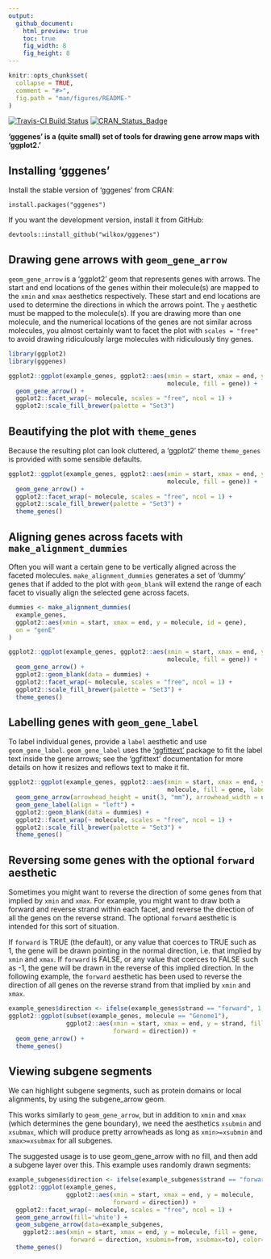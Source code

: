 ```yaml
---
output:
  github_document:
    html_preview: true
    toc: true
    fig_width: 8
    fig_height: 8
---
```


```r
knitr::opts_chunk$set(
  collapse = TRUE,
  comment = "#>",
  fig.path = "man/figures/README-"
)
```
[![Travis-CI Build Status](https://travis-ci.org/wilkox/gggenes.svg?branch=master)](https://travis-ci.org/wilkox/gggenes)
[![CRAN_Status_Badge](http://www.r-pkg.org/badges/version/gggenes)](https://cran.r-project.org/package=gggenes)

**'gggenes' is a (quite small) set of tools for drawing gene arrow maps with
'ggplot2.'**

## Installing 'gggenes'

Install the stable version of 'gggenes' from CRAN:

`install.packages("gggenes")`

If you want the development version, install it from GitHub:

`devtools::install_github("wilkox/gggenes")`

## Drawing gene arrows with `geom_gene_arrow`

`geom_gene_arrow` is a 'ggplot2' geom that represents genes with arrows. The
start and end locations of the genes within their molecule(s) are mapped to the
`xmin` and `xmax` aesthetics respectively. These start and end locations are
used to determine the directions in which the arrows point. The `y` aesthetic
must be mapped to the molecule(s). If you are drawing more than one molecule,
and the numerical locations of the genes are not similar across molecules, you
almost certainly want to facet the plot with `scales = "free"` to avoid drawing
ridiculously large molecules with ridiculously tiny genes.

```r
library(ggplot2)
library(gggenes)

ggplot2::ggplot(example_genes, ggplot2::aes(xmin = start, xmax = end, y =
                                            molecule, fill = gene)) +
  geom_gene_arrow() +
  ggplot2::facet_wrap(~ molecule, scales = "free", ncol = 1) +
  ggplot2::scale_fill_brewer(palette = "Set3")
```

## Beautifying the plot with `theme_genes`

Because the resulting plot can look cluttered, a 'ggplot2' theme `theme_genes`
is provided with some sensible defaults.

```r
ggplot2::ggplot(example_genes, ggplot2::aes(xmin = start, xmax = end, y =
                                            molecule, fill = gene)) +
  geom_gene_arrow() +
  ggplot2::facet_wrap(~ molecule, scales = "free", ncol = 1) +
  ggplot2::scale_fill_brewer(palette = "Set3") +
  theme_genes()
```

## Aligning genes across facets with `make_alignment_dummies`

Often you will want a certain gene to be vertically aligned across the faceted
molecules. `make_alignment_dummies` generates a set of 'dummy' genes that if
added to the plot with `geom_blank` will extend the range of each facet to
visually align the selected gene across facets.

```r
dummies <- make_alignment_dummies(
  example_genes,
  ggplot2::aes(xmin = start, xmax = end, y = molecule, id = gene),
  on = "genE"
)

ggplot2::ggplot(example_genes, ggplot2::aes(xmin = start, xmax = end, y =
                                            molecule, fill = gene)) +
  geom_gene_arrow() +
  ggplot2::geom_blank(data = dummies) +
  ggplot2::facet_wrap(~ molecule, scales = "free", ncol = 1) +
  ggplot2::scale_fill_brewer(palette = "Set3") +
  theme_genes()
```

## Labelling genes with `geom_gene_label`

To label individual genes, provide a `label` aesthetic and use
`geom_gene_label`. `geom_gene_label` uses the
['ggfittext'](https://github.com/wilkox/ggfittext) package to fit the label
text inside the gene arrows; see the 'ggfittext' documentation for more details
on how it resizes and reflows text to make it fit.

```r
ggplot2::ggplot(example_genes, ggplot2::aes(xmin = start, xmax = end, y =
                                            molecule, fill = gene, label = gene)) +
  geom_gene_arrow(arrowhead_height = unit(3, "mm"), arrowhead_width = unit(1, "mm")) +
  geom_gene_label(align = "left") +
  ggplot2::geom_blank(data = dummies) +
  ggplot2::facet_wrap(~ molecule, scales = "free", ncol = 1) +
  ggplot2::scale_fill_brewer(palette = "Set3") +
  theme_genes()
```

## Reversing some genes with the optional `forward` aesthetic

Sometimes you might want to reverse the direction of some genes from that
implied by `xmin` and `xmax`. For example, you might want to draw both a
forward and reverse strand within each facet, and reverse the direction of all
the genes on the reverse strand. The optional `forward` aesthetic is intended
for this sort of situation.

If `forward` is TRUE (the default), or any value that coerces to TRUE such as
1, the gene will be drawn pointing in the normal direction, i.e. that implied
by `xmin` and `xmax`. If `forward` is FALSE, or any value that coerces to FALSE
such as -1, the gene will be drawn in the reverse of this implied direction. In
the following example, the `forward` aesthetic has been used to reverse the
direction of all genes on the reverse strand from that implied by `xmin` and
`xmax`.

```r
example_genes$direction <- ifelse(example_genes$strand == "forward", 1, -1)
ggplot2::ggplot(subset(example_genes, molecule == "Genome1"),
                ggplot2::aes(xmin = start, xmax = end, y = strand, fill = gene,
                             forward = direction)) +
  geom_gene_arrow() +
  theme_genes()
```


## Viewing subgene segments

We can highlight subgene segments, such as protein domains or local alignments,
by using the subgene_arrow geom.

This works similarly to `geom_gene_arrow`, but in addition to `xmin` and `xmax`
(which determines the gene boundary), we need the aesthetics `xsubmin` and
`xsubmax`, which will produce pretty arrowheads as long as `xmin>=xsubmin` and
`xmax>=xsubmax` for all subgenes.

The suggested usage is to use geom_gene_arrow with no fill, and then add a
subgene layer over this. This example uses randomly drawn segments:

```r
example_subgenes$direction <- ifelse(example_subgenes$strand == "forward", 1, -1)
ggplot2::ggplot(example_genes,
                ggplot2::aes(xmin = start, xmax = end, y = molecule,
                             forward = direction)) +
  ggplot2::facet_wrap(~ molecule, scales = "free", ncol = 1) +
  geom_gene_arrow(fill='white') +
  geom_subgene_arrow(data=example_subgenes,
    ggplot2::aes(xmin = start, xmax = end, y = molecule, fill = gene,
                 forward = direction, xsubmin=from, xsubmax=to), color='black', alpha=.7) +
  theme_genes()
```
